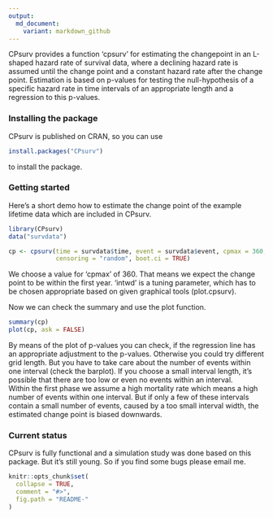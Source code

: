 ```yaml
---
output:
  md_document:
    variant: markdown_github
---
```


CPsurv provides a function 'cpsurv' for estimating the changepoint in an L-shaped hazard rate of survival data, where a declining hazard rate is assumed until the change point and a constant hazard rate after the change point. Estimation is based on p-values for testing the null-hypothesis of a specific hazard rate in time intervals of an appropriate length and a regression to this p-values.

### Installing the package
CPsurv is published on CRAN, so you can use 
```r
install.packages("CPsurv")
```
to install the package.


### Getting started
Here's a short demo how to estimate the change point of the example lifetime data which are included in CPsurv.

```r
library(CPsurv)
data("survdata")

cp <- cpsurv(time = survdata$time, event = survdata$event, cpmax = 360, intwd = 20,
             censoring = "random", boot.ci = TRUE)
```
We choose a value for 'cpmax' of 360. That means we expect the change point to be within the first year. 'intwd' is a tuning parameter, which has to be chosen appropriate based on given graphical tools (plot.cpsurv).

Now we can check the summary and use the plot function.

```r
summary(cp)
plot(cp, ask = FALSE)
```

By means of the plot of p-values you can check, if the regression line has an appropriate adjustment to the p-values. Otherwise you could try different grid length. But you have to take care about the number of events within one interval (check the barplot). If you choose a small interval length, it's possible that there are too low or even no events within an interval.  
Within the first phase we assume a high mortality rate which means a high number of events within one interval. But if only a few of these intervals contain a small number of events, caused by a too small interval width, the estimated change point is biased downwards. 

### Current status

CPsurv is fully functional and a simulation study was done based on this package. But it's still young. So if you find some bugs please email me. 

```r
knitr::opts_chunk$set(
  collapse = TRUE,
  comment = "#>",
  fig.path = "README-"
)
```
